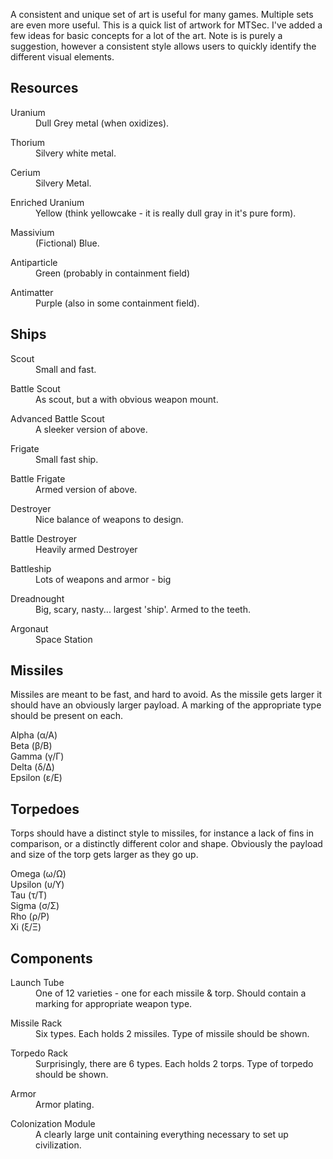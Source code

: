 A consistent and unique set of art is useful for many games.  Multiple sets are even more useful.  This is a quick list of artwork for MTSec.  I've added a few ideas for basic concepts for a lot of the art.  Note is is
purely a suggestion, however a consistent style allows users to quickly identify the different visual elements.

== Resources ==

; Uranium
: Dull Grey metal (when oxidizes).

; Thorium
:Silvery white metal.

; Cerium
:Silvery Metal.

; Enriched Uranium
:Yellow (think yellowcake - it is really dull gray in it's pure form).

; Massivium
:(Fictional) Blue.

; Antiparticle
:Green (probably in containment field)

; Antimatter
:Purple (also in some containment field).


== Ships ==

; Scout
:Small and fast.

; Battle Scout
:As scout, but a with obvious weapon mount.

; Advanced Battle Scout
:A sleeker version of above.

; Frigate
:Small fast ship.

; Battle Frigate
:Armed version of above.

; Destroyer
:Nice balance of weapons to design.

; Battle Destroyer
:Heavily armed Destroyer

; Battleship
:Lots of weapons and armor - big

; Dreadnought
:Big, scary, nasty... largest 'ship'.  Armed to the teeth.

; Argonaut
:Space Station


== Missiles ==

Missiles are meant to be fast, and hard to avoid.  As the missile gets larger it should have an obviously larger payload.  A marking of the appropriate type should be present on each.

; Alpha (&alpha;/&Alpha;)
; Beta (&beta;/&Beta;)
; Gamma (&gamma;/&Gamma;)
; Delta (&delta;/&Delta;)
; Epsilon (&epsilon;/&Epsilon;)

== Torpedoes ==

Torps should have a distinct style to missiles, for instance a lack of fins in comparison, or a distinctly different color and shape.  Obviously the payload and size of the torp gets larger as they go up.

; Omega (&omega;/&Omega;)
; Upsilon (&upsilon;/&Upsilon;)
; Tau (&tau;/&Tau;)
; Sigma (&sigma;/&Sigma;)
; Rho (&rho;/&Rho;)
; Xi (&xi;/&Xi;)

== Components ==

; Launch Tube
:One of 12 varieties - one for each missile &amp; torp. Should contain a marking for appropriate weapon type.

; Missile Rack
:Six types.  Each holds 2 missiles.  Type of missile should be shown.

; Torpedo Rack
:Surprisingly, there are 6 types.  Each holds 2 torps. Type of torpedo should be shown.

; Armor
:Armor plating.

; Colonization Module
:A clearly large unit containing everything necessary to set up civilization.